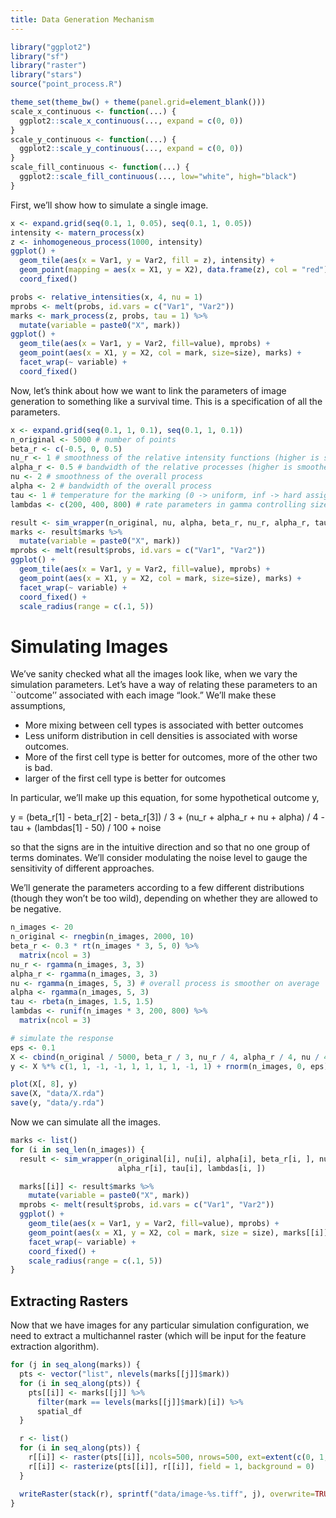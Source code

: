 ```yaml
---
title: Data Generation Mechanism
---
```


```r
library("ggplot2")
library("sf")
library("raster")
library("stars")
source("point_process.R")

theme_set(theme_bw() + theme(panel.grid=element_blank()))
scale_x_continuous <- function(...) {
  ggplot2::scale_x_continuous(..., expand = c(0, 0))
}
scale_y_continuous <- function(...) {
  ggplot2::scale_y_continuous(..., expand = c(0, 0))
}
scale_fill_continuous <- function(...) {
  ggplot2::scale_fill_continuous(..., low="white", high="black")
}
```

First, we'll show how to simulate a single image.

```r
x <- expand.grid(seq(0.1, 1, 0.05), seq(0.1, 1, 0.05))
intensity <- matern_process(x)
z <- inhomogeneous_process(1000, intensity)
ggplot() +
  geom_tile(aes(x = Var1, y = Var2, fill = z), intensity) +
  geom_point(mapping = aes(x = X1, y = X2), data.frame(z), col = "red") +
  coord_fixed()

probs <- relative_intensities(x, 4, nu = 1)
mprobs <- melt(probs, id.vars = c("Var1", "Var2"))
marks <- mark_process(z, probs, tau = 1) %>%
  mutate(variable = paste0("X", mark))
ggplot() +
  geom_tile(aes(x = Var1, y = Var2, fill=value), mprobs) +
  geom_point(aes(x = X1, y = X2, col = mark, size=size), marks) +
  facet_wrap(~ variable) +
  coord_fixed()
```

Now, let's think about how we want to link the parameters of image generation to
something like a survival time. This is a specification of all the parameters.

```r
x <- expand.grid(seq(0.1, 1, 0.1), seq(0.1, 1, 0.1))
n_original <- 5000 # number of points
beta_r <- c(-0.5, 0, 0.5)
nu_r <- 1 # smoothness of the relative intensity functions (higher is smoother)
alpha_r <- 0.5 # bandwidth of the relative processes (higher is smoother)
nu <- 2 # smoothness of the overall process
alpha <- 2 # bandwidth of the overall process
tau <- 1 # temperature for the marking (0 -> uniform, inf -> hard assignment)
lambdas <- c(200, 400, 800) # rate parameters in gamma controlling size
```

```r
result <- sim_wrapper(n_original, nu, alpha, beta_r, nu_r, alpha_r, tau, lambdas)
marks <- result$marks %>%
  mutate(variable = paste0("X", mark))
mprobs <- melt(result$probs, id.vars = c("Var1", "Var2"))
ggplot() +
  geom_tile(aes(x = Var1, y = Var2, fill=value), mprobs) +
  geom_point(aes(x = X1, y = X2, col = mark, size=size), marks) +
  facet_wrap(~ variable) +
  coord_fixed() +
  scale_radius(range = c(.1, 5))
```

# Simulating Images

We've sanity checked what all the images look like, when we vary the simulation
parameters. Let's have a way of relating these parameters to an ``outcome''
associated with each image "look." We'll make these assumptions,

* More mixing between cell types is associated with better outcomes
* Less uniform distribution in cell densities is associated with worse outcomes.
* More of the first cell type is better for outcomes, more of the other two is bad.
* larger of the first cell type is better for outcomes

In particular, we'll make up this equation, for some hypothetical outcome y,

 y =  (beta_r[1] - beta_r[2] - beta_r[3]) / 3 + (nu_r + alpha_r + nu + alpha) / 4 - tau + (lambdas[1] - 50) / 100 + noise

so that the signs are in the intuitive direction and so that no one group of
terms dominates. We'll consider modulating the noise level to gauge the
sensitivity of different approaches.

We'll generate the parameters according to a few different distributions (though
they won't be too wild), depending on whether they are allowed to be negative.

```r
n_images <- 20
n_original <- rnegbin(n_images, 2000, 10)
beta_r <- 0.3 * rt(n_images * 3, 5, 0) %>%
  matrix(ncol = 3)
nu_r <- rgamma(n_images, 3, 3)
alpha_r <- rgamma(n_images, 3, 3)
nu <- rgamma(n_images, 5, 3) # overall process is smoother on average
alpha <- rgamma(n_images, 5, 3)
tau <- rbeta(n_images, 1.5, 1.5)
lambdas <- runif(n_images * 3, 200, 800) %>%
  matrix(ncol = 3)

# simulate the response
eps <- 0.1
X <- cbind(n_original / 5000, beta_r / 3, nu_r / 4, alpha_r / 4, nu / 4, alpha / 4, tau, (lambdas[, 1] - 50) / 800)
y <- X %*% c(1, 1, -1, -1, 1, 1, 1, 1, -1, 1) + rnorm(n_images, 0, eps)

plot(X[, 8], y)
save(X, "data/X.rda")
save(y, "data/y.rda")
```

Now we can simulate all the images.

```r
marks <- list()
for (i in seq_len(n_images)) {
  result <- sim_wrapper(n_original[i], nu[i], alpha[i], beta_r[i, ], nu_r[i],
                        alpha_r[i], tau[i], lambdas[i, ])

  marks[[i]] <- result$marks %>%
    mutate(variable = paste0("X", mark))
  mprobs <- melt(result$probs, id.vars = c("Var1", "Var2"))
  ggplot() +
    geom_tile(aes(x = Var1, y = Var2, fill=value), mprobs) +
    geom_point(aes(x = X1, y = X2, col = mark, size = size), marks[[i]]) +
    facet_wrap(~ variable) +
    coord_fixed() +
    scale_radius(range = c(.1, 5))
}
```

## Extracting Rasters

Now that we have images for any particular simulation configuration, we need to
extract a multichannel raster (which will be input for the feature extraction
algorithm).

```r
for (j in seq_along(marks)) {
  pts <- vector("list", nlevels(marks[[j]]$mark))
  for (i in seq_along(pts)) {
    pts[[i]] <- marks[[j]] %>%
      filter(mark == levels(marks[[j]]$mark)[i]) %>%
      spatial_df
  }

  r <- list()
  for (i in seq_along(pts)) {
    r[[i]] <- raster(pts[[i]], ncols=500, nrows=500, ext=extent(c(0, 1, 0, 1)))
    r[[i]] <- rasterize(pts[[i]], r[[i]], field = 1, background = 0)
  }

  writeRaster(stack(r), sprintf("data/image-%s.tiff", j), overwrite=TRUE)
}
```
